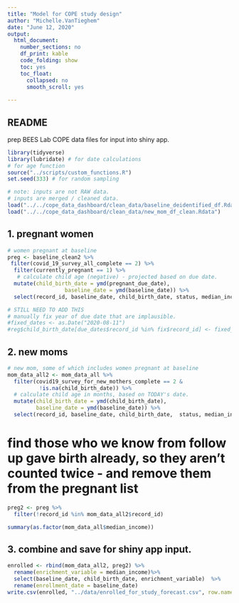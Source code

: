 ```yaml
---
title: "Model for COPE study design"
author: "Michelle.VanTieghem"
date: "June 12, 2020"
output:
  html_document:
    number_sections: no
    df_print: kable
    code_folding: show
    toc: yes
    toc_float:
      collapsed: no
      smooth_scroll: yes
      
---
```



## README
prep BEES Lab COPE data files for input into shiny app.

```r
library(tidyverse)
library(lubridate) # for date calculations
# for age function
source("../scripts/custom_functions.R")
set.seed(333) # for random sampling
```

```r
# note: inputs are not RAW data. 
# inputs are merged / cleaned data.
load("../../cope_data_dashboard/clean_data/baseline_deidentified_df.Rdata")
load("../../cope_data_dashboard/clean_data/new_mom_df_clean.Rdata")
```


## 1. pregnant women
```r
# women pregnant at baseline
preg <- baseline_clean2 %>%
 filter(covid_19_survey_all_complete == 2) %>%
  filter(currently_pregnant == 1) %>%
   # calculate child age (negative) - projected based on due date.
  mutate(child_birth_date = ymd(pregnant_due_date),
                  baseline_date = ymd(baseline_date)) %>%
  select(record_id, baseline_date, child_birth_date, status, median_income) 

# STILL NEED TO ADD THIS
# manually fix year of due date that are implausible.
#fixed_dates <- as.Date("2020-08-11")
#reg$child_birth_date[due_dates$record_id %in% fix$record_id] <- fixed_dates
```



## 2. new moms
```r
# new mom, some of which includes women pregnant at baseline
mom_data_all2 <- mom_data_all %>%
  filter(covid19_survey_for_new_mothers_complete == 2 & 
          !is.na(child_birth_date)) %>%
  # calculate child age in months, based on TODAY's date.
  mutate(child_birth_date = ymd(child_birth_date), 
         baseline_date = ymd(baseline_date)) %>%
  select(record_id, baseline_date, child_birth_date,  status, median_income)
```

# find those who we know from follow up gave birth already,  so they aren't counted twice - and remove them from the pregnant list
```r
preg2 <- preg %>%
  filter(!record_id %in% mom_data_all2$record_id) 

summary(as.factor(mom_data_all$median_income))
```


## 3. combine and save for shiny app input.
```r
enrolled <- rbind(mom_data_all2, preg2) %>%
  rename(enrichment_variable = median_income)%>%
  select(baseline_date, child_birth_date, enrichment_variable)  %>%
  rename(enrollment_date = baseline_date)
write.csv(enrolled, "../data/enrolled_for_study_forecast.csv", row.names = F)
```
